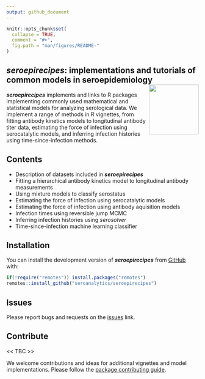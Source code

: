 ```yaml
---
output: github_document
---
```


```r
knitr::opts_chunk$set(
  collapse = TRUE,
  comment = "#>",
  fig.path = "man/figures/README-"
)
```

## _seroepirecipes_: implementations and tutorials of common models in seroepidemiology <img src="man/figures/logo.png" align="right" width="130"/>
<!-- badges: start -->
<!-- badges: end -->

***seroepirecipes***  implements and links to R packages implementing commonly used mathematical and statistical models for analyzing serological data. We implement a range of methods in R vignettes, from fitting antibody kinetics models to longitudinal antibody titer data, estimating the force of infection using serocatalytic models, and inferring infection histories using time-since-infection methods.

## Contents
* Description of datasets included in ***seroepirecipes***
* Fitting a hierarchical antibody kinetics model to longitudinal antibody measurements
* Using mixture models to classify serostatus
* Estimating the force of infection using serocatalytic models
* Estimating the force of infection using antibody aquisition models
* Infection times using reversible jump MCMC
* Inferring infection histories using _serosolver_
* Time-since-infection machine learning classifier

## Installation

You can install the development version of ***seroepirecipes*** from [GitHub](https://github.com/) with:

``` r
if(!require("remotes")) install.packages("remotes")
remotes::install_github("seroanalytics/seroepirecipes")
```


## Issues

Please report bugs and requests on the
[issues](https://github.com/seroanalytics/seroepirecipes) link.

## Contribute

<< TBC >>

We welcome contributions and ideas for additional vignettes and model implementations. Please follow the 
[package contributing guide](https://github.com/seronalytics/seroepirecipes/blob/main/.github/CONTRIBUTING.md).
